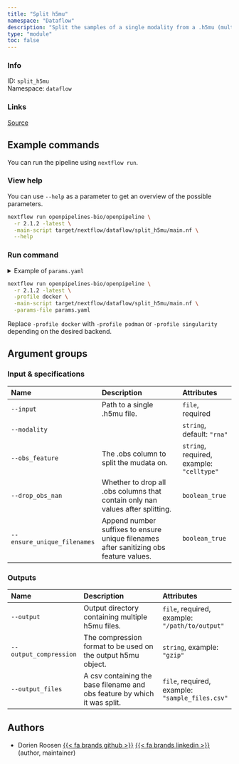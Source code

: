 ```yaml
---
title: "Split h5mu"
namespace: "Dataflow"
description: "Split the samples of a single modality from a .h5mu (multimodal) sample into seperate .h5mu files based on the values of an .obs column of this modality."
type: "module"
toc: false
---
```


::: {.column-margin}

### Info

ID: `split_h5mu`  
Namespace: `dataflow`

### Links
[Source](https://github.com/openpipelines-bio/openpipeline/blob/2.1.2/src/dataflow/split_h5mu/config.vsh.yaml){.btn-action .btn-sm .btn-info .btn role="button"}

:::




## Example commands

You can run the pipeline using `nextflow run`.

### View help

You can use `--help` as a parameter to get an overview of the possible parameters.

```bash
nextflow run openpipelines-bio/openpipeline \
  -r 2.1.2 -latest \
  -main-script target/nextflow/dataflow/split_h5mu/main.nf \
  --help
```

### Run command

<details>
<summary>Example of `params.yaml`</summary>
```yaml
# Input & specifications
input: # please fill in - example: "path/to/file"
modality: "rna"
obs_feature: # please fill in - example: "celltype"
drop_obs_nan: false
ensure_unique_filenames: false

# Outputs
# output: "$id.$key.output"
# output_compression: "gzip"
# output_files: "$id.$key.output_files.csv"

# Nextflow input-output arguments
publish_dir: # please fill in - example: "output/"
# param_list: "my_params.yaml"

# Arguments
```
</details>

```bash
nextflow run openpipelines-bio/openpipeline \
  -r 2.1.2 -latest \
  -profile docker \
  -main-script target/nextflow/dataflow/split_h5mu/main.nf \
  -params-file params.yaml
```

:::{.callout-note}
Replace `-profile docker` with `-profile podman` or `-profile singularity` depending on the desired backend.
:::

## Argument groups

### Input & specifications

|Name                        |Description                                                                            |Attributes                                |
|:----------|:--------------------------------------------------|:--------------------|
|`--input`                   |Path to a single .h5mu file.                                                           |`file`, required                          |
|`--modality`                |                                                                                       |`string`, default: `"rna"`                |
|`--obs_feature`             |The .obs column to split the mudata on.                                                |`string`, required, example: `"celltype"` |
|`--drop_obs_nan`            |Whether to drop all .obs columns that contain only nan values after splitting.         |`boolean_true`                            |
|`--ensure_unique_filenames` |Append number suffixes to ensure unique filenames after sanitizing obs feature values. |`boolean_true`                            |


### Outputs

|Name                   |Description                                                               |Attributes                                      |
|:----------|:--------------------------------------------------|:--------------------|
|`--output`             |Output directory containing multiple h5mu files.                          |`file`, required, example: `"/path/to/output"`  |
|`--output_compression` |The compression format to be used on the output h5mu object.              |`string`, example: `"gzip"`                     |
|`--output_files`       |A csv containing the base filename and obs feature by which it was split. |`file`, required, example: `"sample_files.csv"` |

## Authors


  * Dorien Roosen [{{< fa brands github >}}](https://github.com/dorien-er) [{{< fa brands linkedin >}}](https://linkedin.com/in/dorien-roosen) (author, maintainer)

